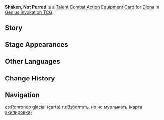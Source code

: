 {{About|the [[Genius Invokation TCG]] Equipment Card|[[Diona]]'s Constellation 2|Shaken, Not Purred}}
{{Genius Invokation TCG Infobox
|title     = Shaken, Not Purred
|id        = 211021
|image     = Shaken, Not Purred Equipment Card.png
|type      = Equipment Card
|group     = Talent
|character = Diona
|skill     = Icy Paws
|effect    = '''Combat Action''': When your active character is '''Diona''', equip this card.<br />After Diona equips this card, immediately use '''[[Icy Paws (Character Card Talent)|Icy Paws]]''' once.<br />When your Diona, who has this card equipped, creates a '''Cat-Claw Shield''', its '''Shield''' points +1.
|matching  = 4
|element   = Cryo
|source1   = Achieve victory within 6 Rounds in [[Genius Invokation TCG/Stage/Diona/Friendly Fracas|Friendly Fracas (Diona)]]
|source2   = Win with less than 2 characters defeated in [[Genius Invokation TCG/Stage/Diona/Friendly Fracas|Friendly Fracas (Diona)]]
}}
'''Shaken, Not Purred''' is a [[Talent Card|Talent]] [[Talent Combat Action Card|Combat Action]] [[Equipment Card]] for [[Diona (Character Card)|Diona]] in [[Genius Invokation TCG]].

==Story==
{{Description|Shake and stir till its all evenly mixed... and there! Your refill's ready!|title=Diona: Shaken, Not Purred}}

==Stage Appearances==
{{Genius Invokation TCG Stage Appearances}}

==Other Languages==
{{Transclude|Shaken, Not Purred|Other Languages}}

==Change History==
{{Change History|3.3}}
==Navigation==
{{Genius Invokation TCG Navbox|Equipment Card}}

[[es:Ronroneo glacial (carta)]]
[[ru:Взболтать, но не мурлыкать (карта экипировки)]]